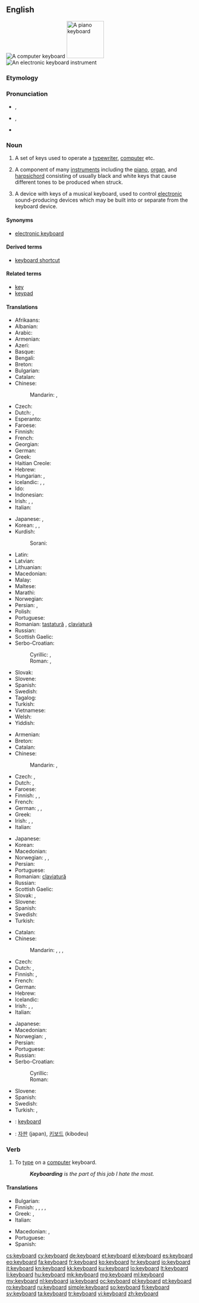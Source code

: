 {{also|Keyboard}}
==English==
{{wikipedia|dab=keyboard|lang=en}}
[[Image:Swedish keyboard 20050614.jpg|thumb|A computer keyboard]]
[[Image:Player piano keyboard.jpg|thumb|100px|A piano keyboard]]
[[Image:YamahaKeyboard.jpg|thumb|An electronic keyboard instrument]]

===Etymology===
{{compound|key|board}}

===Pronunciation===
* {{a|US}} {{IPA|/ˈkibɔ˞d/}}, {{X-SAMPA|/"kibOrd/}}
* {{a|UK|Australia}} {{IPA|/ˈkiːbɔːd/}}, {{X-SAMPA|/"kibO:d/}}
* {{audio|En-us-keyboard.ogg|Audio (US)}}

===Noun===
{{en-noun}}

# A set of keys used to operate a [[typewriter]], [[computer]] etc.
# {{music}} A component of many [[instruments]] including the [[piano]], [[organ]], and [[harpsichord]] consisting of usually black and white keys that cause different tones to be produced when struck.
# {{music}} A device with keys of a musical keyboard, used to control [[electronic]] sound-producing devices which may be built into or separate from the keyboard device.

====Synonyms====
* {{sense|electronic musical device}} [[electronic keyboard]]

====Derived terms====
* [[keyboard shortcut]]

====Related terms====
* [[key]]
* [[keypad]]

====Translations====
{{trans-top|set of keys used to operate a typewriter, computer etc.}}
* Afrikaans: {{t-|af|sleutelbord}}
* Albanian: {{t-|sq|tastierë|f}}
* Arabic: {{t-|ar|لوحة مفاتيح|f|tr=lawHa(t) mafaatiiH}}
* Armenian: {{t-|hy|ստեղնաշար|tr=steġnašar}}
* Azeri: {{t-|az|klaviatura}}
* Basque: {{t+|eu|teklatu}}
* Bengali: {{t-|bn|কীবোর্ড|sc=Beng}}
* Breton: {{t-|br|klavier|m}}
* Bulgarian: {{t+|bg|клавиатура|f|tr=klaviatúra}}
* Catalan: {{t-|ca|teclat|m}}
* Chinese:
*: Mandarin: {{t-|cmn|鍵盤|sc=Hani}}, {{t-|cmn|键盘|tr=jiànpán|sc=Hani}}
* Czech: {{t+|cs|klávesnice|f}}
* Dutch: {{t+|nl|toetsenbord|n}}, {{t+|nl|klavier|n}}
* Esperanto: {{t+|eo|klavaro}}
* Faroese: {{t-|fo|knappaborð|n}}
* Finnish: {{t+|fi|näppäimistö}}
* French: {{t+|fr|clavier|m}}
* Georgian: {{t-|ka|კლავიატურა|sc=Geor|tr=klaviatura}}
* German: {{t+|de|Tastatur|f}}
* Greek: {{t+|el|πληκτρολόγιο|n|tr=pliktrolóyio}}
* Haitian Creole: {{tø|ht|klavye}}
* Hebrew: {{t+|he|מקלדת|tr=mikledet|f}}
* Hungarian: {{t+|hu|billentyűzet}}, {{t+|hu|klaviatúra}}
* Icelandic: {{t-|is|lyklaborð|n}}, {{t-|is|hnappaborð|n}} {{qualifier|dated}}, {{t-|is|leturborð|n}} {{qualifier|dated}}
* Ido: {{t+|io|klavaro}}
* Indonesian: {{t-|id|papan ketik}}
* Irish: {{t+|ga|méarchlár|f}}, {{t-|ga|eochairchlár|m}}, {{t-|ga|luibheanchlár|m}}
* Italian: {{t+|it|tastiera|f}}
{{trans-mid}}
* Japanese: {{t+|ja|キーボード|tr=kībōdo}}, {{t+|ja|鍵盤|tr=kenban}}
* Korean: {{t+|ko|자판|tr=japan|sc=Hang}}, {{t+|ko|키보드|tr=kibodeu|sc=Hang}}, {{t-|ko|글쇠판|tr=geulsoipan|sc=Hang}}
* Kurdish:
*: Sorani: {{t-|ku|پیتلێده‌ر|tr=pítléder|sc=ku-Arab}}
* Latin: {{t-|la|plectrologium|n}}
* Latvian: {{t-|lv|tastatūra}}
* Lithuanian: {{t+|lt|klaviatūra|f}}
* Macedonian: {{t-|mk|тастатура|f|tr=tastatúra}}
* Malay: {{t|ms|papan kekunci}}
* Maltese: {{t-|mt|tastiera|f}}
* Marathi: {{t-|mr|कीबोर्ड|m|tr=kīborḍa|sc=Deva}}
* Norwegian: {{t+|no|tastatur|n}}
* Persian: {{t+|fa|صفحه کلید|tr=safhe-kelid}}, {{t-|fa|کیبورد|tr=kibord}}
* Polish: {{t+|pl|klawiatura|f}}
* Portuguese: {{t+|pt|teclado|m}}
* Romanian: [[tastatură]] {{f}}, [[claviatură]] {{f}}
* Russian: {{t+|ru|клавиатура|f|tr=klaviatúra}}
* Scottish Gaelic: {{t-|gd|meur-chlàr|m}}
* Serbo-Croatian:
*: Cyrillic: {{t-|sh|тастатура|f|sc=Cyrl}}, {{t-|sh|типковница|sc=Cyrl}}
*: Roman: {{t-|sh|tastatura|f}}, {{t-|sh|tipkovnica}}
* Slovak: {{t-|sk|klávesnica|f}}
* Slovene: {{t+|sl|tipkovnica|f}}
* Spanish: {{t+|es|teclado|m}}
* Swedish: {{t+|sv|tangentbord|n}}
* Tagalog: {{t+|tl|tipaan}}
* Turkish: {{t+|tr|klavye}}
* Vietnamese: {{t-|vi|bàn phím}}
* Welsh: {{t+|cy|allweddell|f}}
* Yiddish: {{t-|yi|קלאַוויאַטור|f|tr=klavyatur|sc=Hebr}}
{{trans-bottom}}

{{trans-top|component of many instruments}}
* Armenian: {{t-|hy|ստեղնաշար|tr=steġnašar}}
* Breton: {{t-|br|klavier|m}}
* Catalan: {{t-|ca|teclat|m}}
* Chinese:
*: Mandarin: {{t-|cmn|鍵盤|sc=Hani}}, {{t-|cmn|键盘|tr=jiànpán|sc=Hani}}
* Czech: {{t+|cs|klávesnice|f}}, {{t-|cs|klaviatura|f}}
* Dutch: {{t+|nl|klavier|n}}, {{t+|nl|keyboard|n}}
* Faroese: {{t-|fo|knappaborð|n}}
* Finnish: {{t+|fi|koskettimisto}}, {{t-|fi|koskettimet}}, {{t+|fi|sormio}}
* French: {{t+|fr|clavier|m}}
* German: {{t+|de|Tastatur|f}}, {{t+|de|Klaviatur|f}}, {{t+|de|Manual|n}}
* Greek: {{t+|el|κλαβιέ|n|tr=klavie}}
* Irish: {{t-|ga|eochairchlár|m}}, {{t-|ga|luibheanchlár|m}}, {{t+|ga|méarchlár|m}}
* Italian: {{t+|it|tastiera|f}}
{{trans-mid}}
* Japanese: {{t+|ja|鍵盤|tr=kenban}}
* Korean: {{t+|ko|건반|tr=geonban|sc=Hang}}
* Macedonian: {{t-|mk|клавијатура|f|tr=klavijatúra}}
* Norwegian: {{t-|no|klaviatur|n}}, {{t+|no|tastatur|n}},
* Persian: {{t+|fa|صفحه کلید|tr=safhe-kelid}}
* Portuguese: {{t+|pt|teclado|m}}
* Romanian: [[claviatură]] {{f}}
* Russian: {{t+|ru|клавиатура|f|tr=klaviatúra}}
* Scottish Gaelic: {{t-|gd|meur-chlàr|m}}
* Slovak: {{t-|sk|klávesnica|f}}, {{t-|sk|klaviatúra|f}}
* Slovene: {{t-|sl|klaviatura|f}}
* Spanish: {{t+|es|teclado|m}}
* Swedish: {{t-|sv|klaviatur|n}}
* Turkish: {{t+|tr|klavye}}
{{trans-bottom}}

{{trans-top|electronic device with keys of a musical keyboard}}
* Catalan: {{t-|ca|teclat|m}}
* Chinese:
*: Mandarin: {{t-|cmn|電子琴|sc=Hani}}, {{t-|cmn|电子琴|tr=diànzĭqín|sc=Hani}}, {{t-|cmn|鍵盤|sc=Hani}}, {{t-|cmn|键盘|tr=jiànpán|sc=Hani}}
* Czech: {{t-|cs|klávesy|f|p}}
* Dutch: {{t+|nl|klavier|n}}, {{t+|nl|keyboard|n}}
* Finnish: {{t+|fi|koskettimisto}}, {{t-|fi|koskettimet}}
* French: {{t-|fr|clavier électronique}}
* German: {{t+|de|Keyboard|n}}
* Hebrew: {{t-|he|קלידים|tr=kalidím|m|p}}
* Icelandic: {{t-|is|hljómborð|n}}
* Irish: {{t-|ga|eochairchlár|m}}, {{t-|ga|luibheanchlár|m}}, {{t+|ga|méarchlár|m}}
* Italian: {{t+|it|tastiera}}
{{trans-mid}}
* Japanese: {{t+|ja|キーボード|tr=kībōdo}}
* Macedonian: {{t-|mk|синтисајзер|m|tr=sintisájzer}}
* Norwegian: {{t-|no|elektronisk orgel|n}}, {{t-|no|keyboard|n}}
* Persian: {{t-|fa|کیبورد|tr=kibord}}
* Portuguese: {{t+|pt|teclado|m}}
* Russian: {{t+|ru|клавиатура|f|tr=klaviatúra}}
* Serbo-Croatian:
*: Cyrillic: {{t-|sh|електрични клавир|m|sc=Cyrl}}
*: Roman: {{t-|sh|električni klavir|m}}
* Slovene: {{t-|sl|klaviatura|f}}
* Spanish: {{t+|es|teclado|m}}
* Swedish: {{t+|sv|keyboard|n}}
* Turkish: {{t+|tr|klavye}}, {{t+|tr|klavye}}
{{trans-bottom}}

{{checktrans-top}}

* {{ttbc|id}}: [[keyboard#Indonesian|keyboard]]
{{trans-mid}}
* {{ttbc|ko}}: [[자판]] (japan), [[키보드]] (kibodeu)
{{trans-bottom}}

===Verb===
{{en-verb}}

# {{intransitive}} To [[type]] on a [[computer]] keyboard.
#: '' '''Keyboarding''' is the part of this job I hate the most.''

====Translations====
{{trans-top|to type in}}
* Bulgarian: {{t+|bg|набирам|tr=nabíram}}
* Finnish: {{t+|fi|kirjoittaa}}, {{t-|fi|naputella}}, {{t+|fi|naputtaa}}, {{t-|fi|näpytellä}}, {{t+|fi|näppäillä}}
* Greek: {{t-|el|πληκτρογραφώ|tr=pliktrografó}}, {{t+|el|πληκτρολογώ|tr=pliktrologó}}
* Italian: {{t+|it|digitare}}
{{trans-mid}}
* Macedonian: {{t-|mk|чука|tr=čúka}}, {{t-|mk|типка|tr=típka}}
* Portuguese: {{t+|pt|teclar}}
* Spanish: {{t+|es|teclear}}
{{trans-bottom}}

[[cs:keyboard]]
[[cy:keyboard]]
[[de:keyboard]]
[[et:keyboard]]
[[el:keyboard]]
[[es:keyboard]]
[[eo:keyboard]]
[[fa:keyboard]]
[[fr:keyboard]]
[[ko:keyboard]]
[[hr:keyboard]]
[[io:keyboard]]
[[it:keyboard]]
[[kn:keyboard]]
[[kk:keyboard]]
[[ku:keyboard]]
[[lo:keyboard]]
[[lt:keyboard]]
[[li:keyboard]]
[[hu:keyboard]]
[[mk:keyboard]]
[[mg:keyboard]]
[[ml:keyboard]]
[[my:keyboard]]
[[nl:keyboard]]
[[ja:keyboard]]
[[oc:keyboard]]
[[pl:keyboard]]
[[pt:keyboard]]
[[ro:keyboard]]
[[ru:keyboard]]
[[simple:keyboard]]
[[so:keyboard]]
[[fi:keyboard]]
[[sv:keyboard]]
[[ta:keyboard]]
[[tr:keyboard]]
[[vi:keyboard]]
[[zh:keyboard]]
